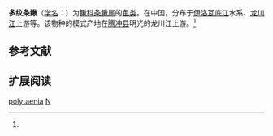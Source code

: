 {{Speciesbox 
| genus = Nemacheilus
| species = polytaenia
| status = NE
| status_system = IUCN3.1
| authority = Zhu, 1982<ref name='id6332'>{{cite web| url =http://www.bioinfo.cn/db05/BjdwSpecies.php?action=view&id=6332| title =多纹条鳅| work =中国动物物种编目数据库| publisher =中国科学院微生物研究所| author =中国科学院动物研究所| accessdate =2009-04-11| deadurl =yes| archiveurl =https://web.archive.org/web/20160305040154/http://www.bioinfo.cn/db05/BjdwSpecies.php?action=view&id=6332| archivedate =2016-03-05}}</ref>
| synonyms = 
}}

'''多纹条鳅'''（[[学名|学名]]：{{lang|la|''Nemacheilus polytaenia''}}）为[[鳅科|鳅科]][[条鳅属|条鳅属]]的[[鱼类|鱼类]]。在中国，分布于[[伊洛瓦底江|伊洛瓦底江]]水系、[[龙川江|龙川江]]上游等。该物种的模式产地在[[腾冲县|腾冲县]]明光的龙川江上游。<ref name='id6332'/>

== 参考文献 ==
{{reflist}}

== 扩展阅读 ==
{{refbegin}}
{{wikispecies-inline|Nemacheilus polytaenia|多纹条鳅}}
{{refend}}
{{Taxonbar|from=Q1040967}}

[[Category:条鳅属|polytaenia]]
[[Category:1982年描述的魚類|N]]